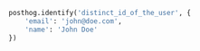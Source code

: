 ```python
posthog.identify('distinct_id_of_the_user', {
    'email': 'john@doe.com',
    'name': 'John Doe'
})
```